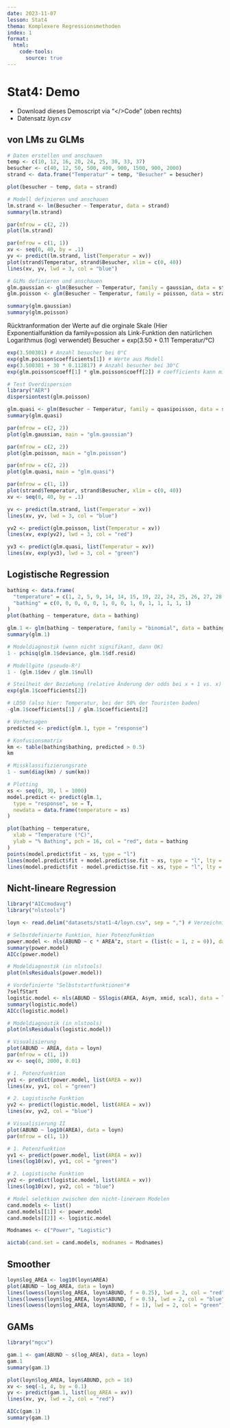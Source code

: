 ```yaml
---
date: 2023-11-07
lesson: Stat4
thema: Komplexere Regressionsmethoden
index: 1
format:
  html:
    code-tools:
      source: true
---
```


# Stat4: Demo

-   Download dieses Demoscript via "\</\>Code" (oben rechts)
-   Datensatz *loyn.csv*

## von LMs zu GLMs

```r
# Daten erstellen und anschauen
temp <- c(10, 12, 16, 20, 24, 25, 30, 33, 37)
besucher <- c(40, 12, 50, 500, 400, 900, 1500, 900, 2000)
strand <- data.frame("Temperatur" = temp, "Besucher" = besucher)

plot(besucher ~ temp, data = strand)
```

```r
# Modell definieren und anschauen
lm.strand <- lm(Besucher ~ Temperatur, data = strand)
summary(lm.strand)

par(mfrow = c(2, 2))
plot(lm.strand)
```

```r
par(mfrow = c(1, 1))
xv <- seq(0, 40, by = .1)
yv <- predict(lm.strand, list(Temperatur = xv))
plot(strand$Temperatur, strand$Besucher, xlim = c(0, 40))
lines(xv, yv, lwd = 3, col = "blue")
```

```r
# GLMs definieren und anschauen
glm.gaussian <- glm(Besucher ~ Temperatur, family = gaussian, data = strand)
glm.poisson <- glm(Besucher ~ Temperatur, family = poisson, data = strand)

summary(glm.gaussian)
summary(glm.poisson)
```

Rücktranformation der Werte auf die orginale Skale (Hier Exponentialfunktion da family=possion als Link-Funktion den natürlichen Logarithmus (log) verwendet) Besucher = exp(3.50 + 0.11 Temperatur/°C)

```r
exp(3.500301) # Anzahl besucher bei 0°C
exp(glm.poisson$coefficients[1]) # Werte aus Modell
exp(3.500301 + 30 * 0.112817) # Anzahl besucher bei 30°C
exp(glm.poisson$coeff[1] * glm.poisson$coeff[2]) # coefficients kann mit coeff abgekürzt werden

# Test Overdispersion
library("AER")
dispersiontest(glm.poisson)

glm.quasi <- glm(Besucher ~ Temperatur, family = quasipoisson, data = strand)
summary(glm.quasi)
```

```r
par(mfrow = c(2, 2))
plot(glm.gaussian, main = "glm.gaussian")
```

```r
par(mfrow = c(2, 2))
plot(glm.poisson, main = "glm.poisson")
```

```r
par(mfrow = c(2, 2))
plot(glm.quasi, main = "glm.quasi")
```

```r
par(mfrow = c(1, 1))
plot(strand$Temperatur, strand$Besucher, xlim = c(0, 40))
xv <- seq(0, 40, by = .1)

yv <- predict(lm.strand, list(Temperatur = xv))
lines(xv, yv, lwd = 3, col = "blue")

yv2 <- predict(glm.poisson, list(Temperatur = xv))
lines(xv, exp(yv2), lwd = 3, col = "red")

yv3 <- predict(glm.quasi, list(Temperatur = xv))
lines(xv, exp(yv3), lwd = 3, col = "green")
```

## Logistische Regression

```r
bathing <- data.frame(
  "temperature" = c(1, 2, 5, 9, 14, 14, 15, 19, 22, 24, 25, 26, 27, 28, 29),
  "bathing" = c(0, 0, 0, 0, 0, 1, 0, 0, 1, 0, 1, 1, 1, 1, 1)
)
plot(bathing ~ temperature, data = bathing)

glm.1 <- glm(bathing ~ temperature, family = "binomial", data = bathing)
summary(glm.1)

# Modeldiagnostik (wenn nicht signifikant, dann OK)
1 - pchisq(glm.1$deviance, glm.1$df.resid)

# Modellgüte (pseudo-R²)
1 - (glm.1$dev / glm.1$null)

# Steilheit der Beziehung (relative Änderung der odds bei x + 1 vs. x)
exp(glm.1$coefficients[2])

# LD50 (also hier: Temperatur, bei der 50% der Touristen baden)
-glm.1$coefficients[1] / glm.1$coefficients[2]

# Vorhersagen
predicted <- predict(glm.1, type = "response")

# Konfusionsmatrix
km <- table(bathing$bathing, predicted > 0.5)
km

# Missklassifizierungsrate
1 - sum(diag(km) / sum(km))

# Plotting
xs <- seq(0, 30, l = 1000)
model.predict <- predict(glm.1,
  type = "response", se = T,
  newdata = data.frame(temperature = xs)
)

plot(bathing ~ temperature,
  xlab = "Temperature (°C)",
  ylab = "% Bathing", pch = 16, col = "red", data = bathing
)
points(model.predict$fit ~ xs, type = "l")
lines(model.predict$fit + model.predict$se.fit ~ xs, type = "l", lty = 2)
lines(model.predict$fit - model.predict$se.fit ~ xs, type = "l", lty = 2)
```

## Nicht-lineare Regression

```r
library("AICcmodavg")
library("nlstools")

loyn <- read.delim("datasets/stat1-4/loyn.csv", sep = ",") # Verzeichnis muss dort gesetzt sein wo Daten sind

# Selbstdefinierte Funktion, hier Potenzfunktion
power.model <- nls(ABUND ~ c * AREA^z, start = (list(c = 1, z = 0)), data = loyn)
summary(power.model)
AICc(power.model)

# Modeldiagnostik (in nlstools)
plot(nlsResiduals(power.model))

# Vordefinierte "Selbststartfunktionen"#
?selfStart
logistic.model <- nls(ABUND ~ SSlogis(AREA, Asym, xmid, scal), data = loyn)
summary(logistic.model)
AICc(logistic.model)

# Modeldiagnostik (in nlstools)
plot(nlsResiduals(logistic.model))

# Visualisierung
plot(ABUND ~ AREA, data = loyn)
par(mfrow = c(1, 1))
xv <- seq(0, 2000, 0.01)

# 1. Potenzfunktion
yv1 <- predict(power.model, list(AREA = xv))
lines(xv, yv1, col = "green")

# 2. Logistische Funktion
yv2 <- predict(logistic.model, list(AREA = xv))
lines(xv, yv2, col = "blue")

# Visualisierung II
plot(ABUND ~ log10(AREA), data = loyn)
par(mfrow = c(1, 1))

# 1. Potenzfunktion
yv1 <- predict(power.model, list(AREA = xv))
lines(log10(xv), yv1, col = "green")

# 2. Logistische Funktion
yv2 <- predict(logistic.model, list(AREA = xv))
lines(log10(xv), yv2, col = "blue")

# Model seletkion zwischen den nicht-lineraen Modelen
cand.models <- list()
cand.models[[1]] <- power.model
cand.models[[2]] <- logistic.model

Modnames <- c("Power", "Logistic")

aictab(cand.set = cand.models, modnames = Modnames)
```

## Smoother

```r
loyn$log_AREA <- log10(loyn$AREA)
plot(ABUND ~ log_AREA, data = loyn)
lines(lowess(loyn$log_AREA, loyn$ABUND, f = 0.25), lwd = 2, col = "red")
lines(lowess(loyn$log_AREA, loyn$ABUND, f = 0.5), lwd = 2, col = "blue")
lines(lowess(loyn$log_AREA, loyn$ABUND, f = 1), lwd = 2, col = "green")
```

## GAMs

```r
library("mgcv")

gam.1 <- gam(ABUND ~ s(log_AREA), data = loyn)
gam.1
summary(gam.1)

plot(loyn$log_AREA, loyn$ABUND, pch = 16)
xv <- seq(-1, 4, by = 0.1)
yv <- predict(gam.1, list(log_AREA = xv))
lines(xv, yv, lwd = 2, col = "red")

AICc(gam.1)
summary(gam.1)
```
